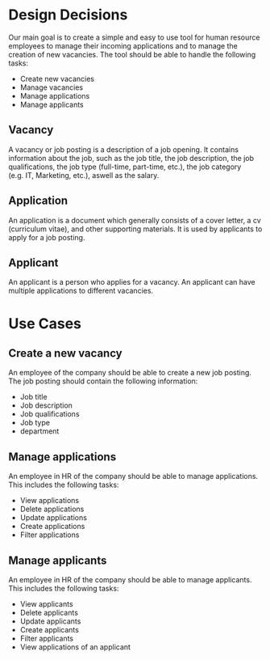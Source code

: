 # Design Decisions

Our main goal is to create a simple and easy to use tool for human resource employees to manage their incoming applications and to manage the creation of new vacancies. The tool should be able to handle the following tasks:

- Create new vacancies
- Manage vacancies
- Manage applications
- Manage applicants


## Vacancy

A vacancy or job posting is a description of a job opening. It contains information about the job, such as the job title, the job description, the job qualifications, the job type (full-time, part-time, etc.), the job category (e.g. IT, Marketing, etc.), aswell as the salary.

## Application

An application is a document which generally consists of a cover letter, a cv (curriculum vitae), and other supporting materials. It is used by applicants to apply for a job posting.

## Applicant

An applicant is a person who applies for a vacancy. An applicant can have multiple applications to different vacancies.

# Use Cases

## Create a new vacancy

An employee of the company should be able to create a new job posting. The job posting should contain the following information:

- Job title
- Job description
- Job qualifications
- Job type
- department
  
## Manage applications

An employee in HR of the company should be able to manage applications. This includes the following tasks:

- View applications
- Delete applications
- Update applications
- Create applications
- Filter applications

## Manage applicants

An employee in HR of the company should be able to manage applicants. This includes the following tasks:

- View applicants
- Delete applicants
- Update applicants
- Create applicants
- Filter applicants
- View applications of an applicant

